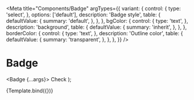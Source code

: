 
<Meta
  title="Components/Badge"
  argTypes={{
    variant: {
      control: {
        type: 'select',
      },
      options: ['default'],
      description: 'Badge style',
      table: {
        defaultValue: {
          summary: 'default',
        },
      },
    },
    bgColor: {
      control: {
        type: 'text',
      },
      description: 'background',
      table: {
        defaultValue: {
          summary: 'inherit',
        },
      },
    },
    borderColor: {
      control: {
        type: 'text',
      },
      description: 'Outline color',
      table: {
        defaultValue: {
          summary: 'transparent',
        },
      },
    },
  }}
/>

# Badge

  <Badge {...args}>
    <Check /> Check
  </Badge>
);

<Canvas>
  <Story name="Default">{Template.bind({})}</Story>
</Canvas>

<ArgsTable story="Default" />
